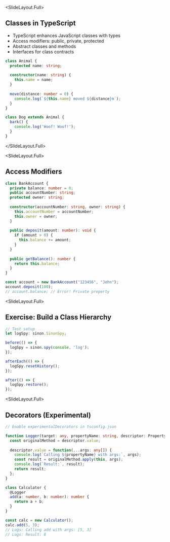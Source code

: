 
<SlideLayout.Full>
## Classes in TypeScript

- TypeScript enhances JavaScript classes with types
- Access modifiers: public, private, protected
- Abstract classes and methods
- Interfaces for class contracts

```typescript
class Animal {
  protected name: string;
  
  constructor(name: string) {
    this.name = name;
  }
  
  move(distance: number = 0) {
    console.log(`${this.name} moved ${distance}m`);
  }
}

class Dog extends Animal {
  bark() {
    console.log('Woof! Woof!');
  }
}
```
</SlideLayout.Full>

<SlideLayout.Full>
## Access Modifiers
<CodeDisplay height="500px">
  <File name="example.typescript">
    
```typescript
class BankAccount {
  private balance: number = 0;
  public accountNumber: string;
  protected owner: string;
  
  constructor(accountNumber: string, owner: string) {
    this.accountNumber = accountNumber;
    this.owner = owner;
  }
  
  public deposit(amount: number): void {
    if (amount > 0) {
      this.balance += amount;
    }
  }
  
  public getBalance(): number {
    return this.balance;
  }
}

const account = new BankAccount("123456", "John");
account.deposit(100);
// account.balance; // Error! Private property
```
    
  </File>
</CodeDisplay>
</SlideLayout.Full>

<SlideLayout.Full>
## Exercise: Build a Class Hierarchy
<CodeDisplay height="500px">
  <File name="example.typescript">
    
```typescript
// Test setup
let logSpy: sinon.SinonSpy;

before(() => {
  logSpy = sinon.spy(console, 'log');
});

afterEach(() => {
  logSpy.resetHistory();
});

after(() => {
  logSpy.restore();
});
```
    
  </File>
</CodeDisplay>
</SlideLayout.Full>

<SlideLayout.Full>
## Decorators (Experimental)
<CodeDisplay height="500px">
  <File name="example.typescript">
    
```typescript
// Enable experimentalDecorators in tsconfig.json

function Logger(target: any, propertyName: string, descriptor: PropertyDescriptor) {
  const originalMethod = descriptor.value;
  
  descriptor.value = function(...args: any[]) {
    console.log(`Calling ${propertyName} with args:`, args);
    const result = originalMethod.apply(this, args);
    console.log(`Result:`, result);
    return result;
  };
}

class Calculator {
  @Logger
  add(a: number, b: number): number {
    return a + b;
  }
}

const calc = new Calculator();
calc.add(5, 3);
// Logs: Calling add with args: [5, 3]
// Logs: Result: 8
```
    
  </File>
</CodeDisplay>
</SlideLayout.Full>